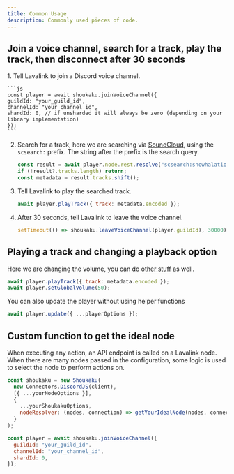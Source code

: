 ```yaml
---
title: Common Usage
description: Commonly used pieces of code.
---
```



## Join a voice channel, search for a track, play the track, then disconnect after 30 seconds

<Steps>
1. Tell Lavalink to join a Discord voice channel.
    
    ```js
    const player = await shoukaku.joinVoiceChannel({
    guildId: "your_guild_id",
    channelId: "your_channel_id",
    shardId: 0, // if unsharded it will always be zero (depending on your library implementation)
    });
    ```
2. Search for a track, here we are searching via [SoundCloud](https://soundcloud.com), using the `scsearch:` prefix. The string after the prefix is the search query.
    
    ```js
    const result = await player.node.rest.resolve("scsearch:snowhalation");
    if (!result?.tracks.length) return;
    const metadata = result.tracks.shift();
    ```
3. Tell Lavalink to play the searched track.
   
    ```js
    await player.playTrack({ track: metadata.encoded });
    ```
4. After 30 seconds, tell Lavalink to leave the voice channel.
    
    ```js
    setTimeout(() => shoukaku.leaveVoiceChannel(player.guildId), 30000).unref();
    ```
</Steps>

## Playing a track and changing a playback option
Here we are changing the volume, you can do [other stuff](/api/classes/player#methods) as well.
```js
await player.playTrack({ track: metadata.encoded });
await player.setGlobalVolume(50);
```

You can also update the player without using helper functions
```js
await player.update({ ...playerOptions });
```

## Custom function to get the ideal node
When executing any action, an API endpoint is called on a Lavalink node. When there are many nodes passed in the configuration, some logic is used to select the node to perform actions on.
```js
const shoukaku = new Shoukaku(
  new Connectors.DiscordJS(client),
  [{ ...yourNodeOptions }],
  {
    ...yourShoukakuOptions,
    nodeResolver: (nodes, connection) => getYourIdealNode(nodes, connection),
  }
);

const player = await shoukaku.joinVoiceChannel({
  guildId: "your_guild_id",
  channelId: "your_channel_id",
  shardId: 0,
});
```
